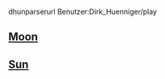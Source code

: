 

dhunparserurl Benutzer:Dirk_Huenniger/play


== [[w:Moon|Moon]] ==

== [http://en.wikipedia.org/wiki/Sun Sun] ==